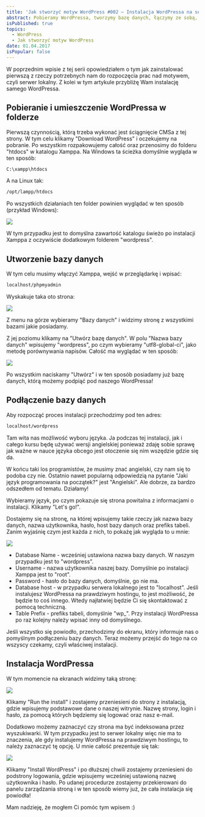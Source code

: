 ```yaml
---
title: 'Jak stworzyć motyw WordPress #002 – Instalacja WordPressa na serwerze lokalnym'
abstract: Pobieramy WordPressa, tworzymy bazę danych, łączymy ze sobą, po czym w bardzo prosty sposób instalujemy WordPressa na serwerze lokalnym.
isPublished: true
topics:
  - WordPress
  - Jak stworzyć motyw WordPress
date: 01.04.2017
isPopular: false
---
```


W poprzednim wpisie z tej serii opowiedziałem o tym jak zainstalować pierwszą z rzeczy potrzebnych nam do rozpoczęcia prac nad motywem, czyli serwer lokalny. Z kolei w tym artykule przybliżę Wam instalację samego WordPressa.

## Pobieranie i umieszczenie WordPressa w folderze

Pierwszą czynnością, którą trzeba wykonać jest ściągnięcie CMSa z tej strony. W tym celu klikamy "Download WordPress" i oczekujemy na pobranie. Po wszystkim rozpakowujemy całość oraz przenosimy do folderu "htdocs" w katalogu Xamppa. Na Windows ta ścieżka domyślnie wygląda w ten sposób:

```bash
C:\xampp\htdocs
```

A na Linux tak:

```bash
/opt/lampp/htdocs
```

Po wszystkich działaniach ten folder powinien wyglądać w ten sposób (przykład Windows):

![](./folder-windows.jpg)

W tym przypadku jest to domyślna zawartość katalogu świeżo po instalacji Xamppa z oczywiście dodatkowym folderem "wordpress".

## Utworzenie bazy danych

W tym celu musimy włączyć Xamppa, wejść w przeglądarkę i wpisać:

```bash
localhost/phpmyadmin
```

Wyskakuje taka oto strona:

![](./phpmyadmin-1.jpg)

Z menu na górze wybieramy "Bazy danych" i widzimy stronę z wszystkimi bazami jakie posiadamy.

Z jej poziomu klikamy na "Utwórz bazę danych". W polu "Nazwa bazy danych" wpisujemy "wordpress", po czym wybieramy "utf8-global-ci", jako metodę porównywania napisów. Całość ma wyglądać w ten sposób:

![](./phpmyadmin-2.jpg)

Po wszystkim naciskamy "Utwórz" i w ten sposób posiadamy już bazę danych, którą możemy podpiąć pod naszego WordPressa!

## Podłączenie bazy danych

Aby rozpocząć proces instalacji przechodzimy pod ten adres:

```bash
localhost/wordpress
```

Tam wita nas możliwość wyboru języka. Ja podczas tej instalacji, jak i całego kursu będę używać wersji angielskiej ponieważ zdaję sobie sprawę jak ważne w nauce języka obcego jest otoczenie się nim wszędzie gdzie się da.

W końcu taki los programistów, że musimy znać angielski, czy nam się to podoba czy nie. Ostatnio nawet popularną odpowiedzią na pytanie "Jaki język programowania na początek?" jest "Angielski". Ale dobrze, za bardzo odszedłem od tematu. Działamy!

Wybieramy język, po czym pokazuje się strona powitalna z informacjami o instalacji. Klikamy "Let's go!".

Dostajemy się na stronę, na której wpisujemy takie rzeczy jak nazwa bazy danych, nazwa użytkownika, hasło, host bazy danych oraz prefiks tabeli. Zanim wyjaśnię czym jest każda z nich, to pokażę jak wygląda to u mnie:

![](./instalacja-wordpressa-1.jpg)

- Database Name - wcześniej ustawiona nazwa bazy danych. W naszym przypadku jest to "wordpress".
- Username - nazwa użytkownika naszej bazy. Domyślnie po instalacji Xamppa jest to "root".
- Password - hasło do bazy danych, domyślnie, go nie ma.
- Database host - w przypadku serwera lokalnego jest to "localhost". Jeśli instalujesz WordPressa na prawdziwym hostingu, to jest możliwość, że będzie to coś innego. Wtedy najłatwiej będzie Ci się skontaktować z pomocą techniczną.
- Table Prefix - prefiks tabeli, domyślnie "wp\_". Przy instalacji WordPressa po raz kolejny należy wpisać inny od domyślnego.

Jeśli wszystko się powiodło, przechodzimy do ekranu, który informuje nas o pomyślnym podłączeniu bazy danych. Teraz możemy przejść do tego na co wszyscy czekamy, czyli właściwej instalacji.

## Instalacja WordPressa

W tym momencie na ekranach widzimy taką stronę:

![](./instalacja-wordpressa-2.jpg)

Klikamy "Run the install" i zostajemy przeniesieni do strony z instalacją, gdzie wpisujemy podstawowe dane o naszej witrynie. Nazwę strony, login i hasło, za pomocą których będziemy się logować oraz nasz e-mail.

Dodatkowo możemy zaznaczyć czy strona ma być indeksowana przez wyszukiwarki. W tym przypadku jest to serwer lokalny więc nie ma to znaczenia, ale gdy instalujemy WordPressa na prawdziwym hostingu, to należy zaznaczyć tę opcję. U mnie całość prezentuje się tak:

![](./instalacja-wordpressa-3.jpg)

Klikamy "Install WordPress" i po dłuższej chwili zostajemy przeniesieni do podstrony logowania, gdzie wpisujemy wcześniej ustawioną nazwę użytkownika i hasło. Po udanej procedurze zostajemy przekierowani do panelu zarządzania stroną i w ten sposób wiemy już, że cała instalacja się powiodła!

Mam nadzieję, że mogłem Ci pomóc tym wpisem :)
